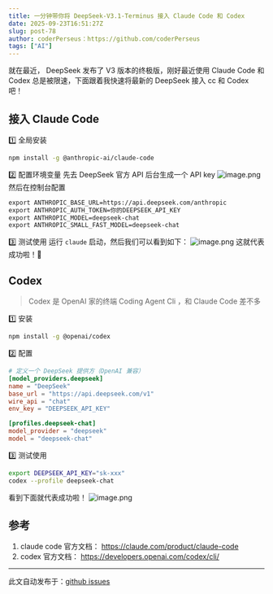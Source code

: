 ```yaml
---
title: 一分钟带你将 DeepSeek-V3.1-Terminus 接入 Claude Code 和 Codex
date: 2025-09-23T16:51:27Z
slug: post-78
author: coderPerseus：https://github.com/coderPerseus
tags: ["AI"]
---
```



 就在最近， DeepSeek 发布了 V3 版本的终极版，刚好最近使用 Claude Code 和 Codex 总是被限速，下面跟着我快速将最新的 DeepSeek 接入 cc 和 Codex 吧！
## 接入 Claude Code

1️⃣ 全局安装

```bash
npm install -g @anthropic-ai/claude-code
```

2️⃣ 配置环境变量
 先去 DeepSeek 官方 API 后台生成一个 API key
 ![image.png](https://blog-1304565468.cos.ap-shanghai.myqcloud.com/typora/20250923235052.png)
然后在控制台配置
```bash
export ANTHROPIC_BASE_URL=https://api.deepseek.com/anthropic     
export ANTHROPIC_AUTH_TOKEN=你的DEEPSEEK_API_KEY     
export ANTHROPIC_MODEL=deepseek-chat
export ANTHROPIC_SMALL_FAST_MODEL=deepseek-chat
```
3️⃣ 测试使用
运行 `claude` 启动，然后我们可以看到如下：
 ![image.png](https://blog-1304565468.cos.ap-shanghai.myqcloud.com/typora/20250923235905.png)
这就代表成功啦！🎉

## Codex

> Codex 是 OpenAI 家的终端 Coding Agent  Cli ，和 Claude Code 差不多

1️⃣ 安装

```bash
npm install -g @openai/codex
```

2️⃣ 配置

```toml
# 定义一个 DeepSeek 提供方（OpenAI 兼容）
[model_providers.deepseek]
name = "DeepSeek"
base_url = "https://api.deepseek.com/v1"
wire_api = "chat"
env_key = "DEEPSEEK_API_KEY"

[profiles.deepseek-chat]
model_provider = "deepseek"
model = "deepseek-chat" 
```

3️⃣ 测试使用

```bash
export DEEPSEEK_API_KEY="sk-xxx"
codex --profile deepseek-chat
```
看到下面就代表成功啦！
![image.png](https://blog-1304565468.cos.ap-shanghai.myqcloud.com/typora/20250924004121.png)


## 参考

1. claude code 官方文档： https://claude.com/product/claude-code
2. codex 官方文档： https://developers.openai.com/codex/cli/

---
此文自动发布于：<a href="https://github.com/coderPerseus/blog/issues/78" target="_blank">github issues</a>
